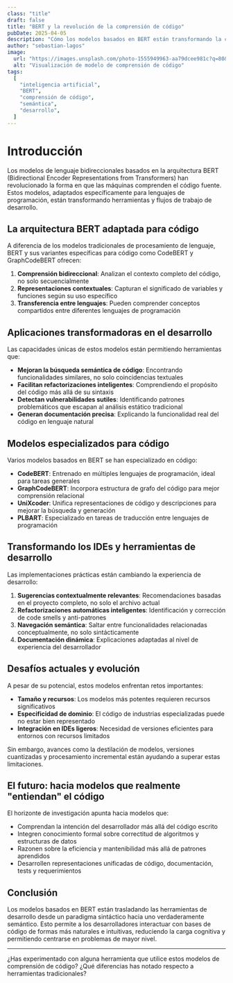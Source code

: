 ```yaml
---
class: "title"
draft: false
title: "BERT y la revolución de la comprensión de código"
pubDate: 2025-04-05
description: "Cómo los modelos basados en BERT están transformando la comprensión, búsqueda y refactorización de código."
author: "sebastian-lagos"
image:
  url: "https://images.unsplash.com/photo-1555949963-aa79dcee981c?q=80&w=2070&auto=format&fit=crop&ixlib=rb-4.0.3"
  alt: "Visualización de modelo de comprensión de código"
tags:
  [
    "inteligencia artificial",
    "BERT",
    "comprensión de código",
    "semántica",
    "desarrollo",
  ]
---
```


# Introducción

Los modelos de lenguaje bidireccionales basados en la arquitectura BERT (Bidirectional Encoder Representations from Transformers) han revolucionado la forma en que las máquinas comprenden el código fuente. Estos modelos, adaptados específicamente para lenguajes de programación, están transformando herramientas y flujos de trabajo de desarrollo.

## La arquitectura BERT adaptada para código

A diferencia de los modelos tradicionales de procesamiento de lenguaje, BERT y sus variantes específicas para código como CodeBERT y GraphCodeBERT ofrecen:

1. **Comprensión bidireccional**: Analizan el contexto completo del código, no solo secuencialmente
2. **Representaciones contextuales**: Capturan el significado de variables y funciones según su uso específico
3. **Transferencia entre lenguajes**: Pueden comprender conceptos compartidos entre diferentes lenguajes de programación

## Aplicaciones transformadoras en el desarrollo

Las capacidades únicas de estos modelos están permitiendo herramientas que:

- **Mejoran la búsqueda semántica de código**: Encontrando funcionalidades similares, no solo coincidencias textuales
- **Facilitan refactorizaciones inteligentes**: Comprendiendo el propósito del código más allá de su sintaxis
- **Detectan vulnerabilidades sutiles**: Identificando patrones problemáticos que escapan al análisis estático tradicional
- **Generan documentación precisa**: Explicando la funcionalidad real del código en lenguaje natural

## Modelos especializados para código

Varios modelos basados en BERT se han especializado en código:

- **CodeBERT**: Entrenado en múltiples lenguajes de programación, ideal para tareas generales
- **GraphCodeBERT**: Incorpora estructura de grafo del código para mejor comprensión relacional
- **UniXcoder**: Unifica representaciones de código y descripciones para mejorar la búsqueda y generación
- **PLBART**: Especializado en tareas de traducción entre lenguajes de programación

## Transformando los IDEs y herramientas de desarrollo

Las implementaciones prácticas están cambiando la experiencia de desarrollo:

1. **Sugerencias contextualmente relevantes**: Recomendaciones basadas en el proyecto completo, no solo el archivo actual
2. **Refactorizaciones automáticas inteligentes**: Identificación y corrección de code smells y anti-patrones
3. **Navegación semántica**: Saltar entre funcionalidades relacionadas conceptualmente, no solo sintácticamente
4. **Documentación dinámica**: Explicaciones adaptadas al nivel de experiencia del desarrollador

## Desafíos actuales y evolución

A pesar de su potencial, estos modelos enfrentan retos importantes:

- **Tamaño y recursos**: Los modelos más potentes requieren recursos significativos
- **Especificidad de dominio**: El código de industrias especializadas puede no estar bien representado
- **Integración en IDEs ligeros**: Necesidad de versiones eficientes para entornos con recursos limitados

Sin embargo, avances como la destilación de modelos, versiones cuantizadas y procesamiento incremental están ayudando a superar estas limitaciones.

## El futuro: hacia modelos que realmente "entiendan" el código

El horizonte de investigación apunta hacia modelos que:

- Comprendan la intención del desarrollador más allá del código escrito
- Integren conocimiento formal sobre correctitud de algoritmos y estructuras de datos
- Razonen sobre la eficiencia y mantenibilidad más allá de patrones aprendidos
- Desarrollen representaciones unificadas de código, documentación, tests y requerimientos

## Conclusión

Los modelos basados en BERT están trasladando las herramientas de desarrollo desde un paradigma sintáctico hacia uno verdaderamente semántico. Esto permite a los desarrolladores interactuar con bases de código de formas más naturales e intuitivas, reduciendo la carga cognitiva y permitiendo centrarse en problemas de mayor nivel.

---

¿Has experimentado con alguna herramienta que utilice estos modelos de comprensión de código? ¿Qué diferencias has notado respecto a herramientas tradicionales?
